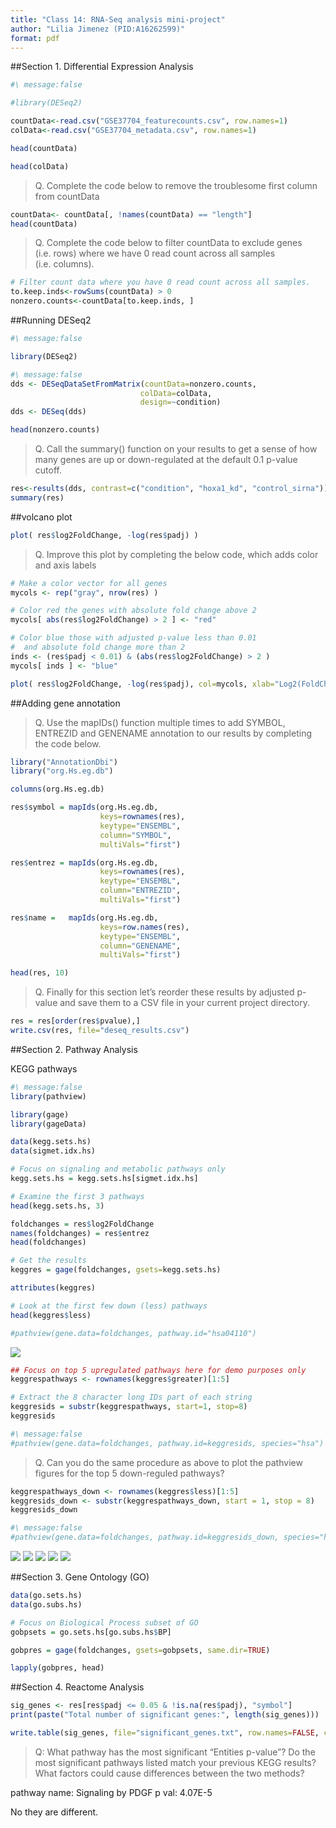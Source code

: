 ```yaml
---
title: "Class 14: RNA-Seq analysis mini-project"
author: "Lilia Jimenez (PID:A16262599)"
format: pdf
---
```


##Section 1. Differential Expression Analysis

```r
#\ message:false

#library(DESeq2)
```

```r
countData<-read.csv("GSE37704_featurecounts.csv", row.names=1)
colData<-read.csv("GSE37704_metadata.csv", row.names=1)
```

```r
head(countData)
```
```r
head(colData)
```

>Q. Complete the code below to remove the troublesome first column from countData

```r
countData<- countData[, !names(countData) == "length"]
head(countData)
```

>Q. Complete the code below to filter countData to exclude genes (i.e. rows) where we have 0 read count across all samples (i.e. columns).

```r
# Filter count data where you have 0 read count across all samples.
to.keep.inds<-rowSums(countData) > 0
nonzero.counts<-countData[to.keep.inds, ]
```

##Running DESeq2
```r
#\ message:false

library(DESeq2)
```


```r
#\ message:false
dds <- DESeqDataSetFromMatrix(countData=nonzero.counts,
                             colData=colData,
                             design=~condition)
dds <- DESeq(dds)

```

```r
head(nonzero.counts)
```


>Q. Call the summary() function on your results to get a sense of how many genes are up or down-regulated at the default 0.1 p-value cutoff.

```r
res<-results(dds, contrast=c("condition", "hoxa1_kd", "control_sirna"))
summary(res)
```

##volcano plot

```r
plot( res$log2FoldChange, -log(res$padj) )
```
>Q. Improve this plot by completing the below code, which adds color and axis labels

```r
# Make a color vector for all genes
mycols <- rep("gray", nrow(res) )

# Color red the genes with absolute fold change above 2
mycols[ abs(res$log2FoldChange) > 2 ] <- "red"

# Color blue those with adjusted p-value less than 0.01
#  and absolute fold change more than 2
inds <- (res$padj < 0.01) & (abs(res$log2FoldChange) > 2 )
mycols[ inds ] <- "blue"

plot( res$log2FoldChange, -log(res$padj), col=mycols, xlab="Log2(FoldChange)", ylab="-Log(P-value)" )
```
##Adding gene annotation

>Q. Use the mapIDs() function multiple times to add SYMBOL, ENTREZID and GENENAME annotation to our results by completing the code below.

```r
library("AnnotationDbi")
library("org.Hs.eg.db")

columns(org.Hs.eg.db)

res$symbol = mapIds(org.Hs.eg.db,
                    keys=rownames(res), 
                    keytype="ENSEMBL",
                    column="SYMBOL",
                    multiVals="first")

res$entrez = mapIds(org.Hs.eg.db,
                    keys=rownames(res),
                    keytype="ENSEMBL",
                    column="ENTREZID",
                    multiVals="first")

res$name =   mapIds(org.Hs.eg.db,
                    keys=row.names(res),
                    keytype="ENSEMBL",
                    column="GENENAME",
                    multiVals="first")

head(res, 10)
```
>Q. Finally for this section let's reorder these results by adjusted p-value and save them to a CSV file in your current project directory.

```r
res = res[order(res$pvalue),]
write.csv(res, file="deseq_results.csv")
```

##Section 2. Pathway Analysis

KEGG pathways

```r
#\ message:false
library(pathview)
```

```r
library(gage)
library(gageData)

data(kegg.sets.hs)
data(sigmet.idx.hs)

# Focus on signaling and metabolic pathways only
kegg.sets.hs = kegg.sets.hs[sigmet.idx.hs]

# Examine the first 3 pathways
head(kegg.sets.hs, 3)
```

```r
foldchanges = res$log2FoldChange
names(foldchanges) = res$entrez
head(foldchanges)
```
```r
# Get the results
keggres = gage(foldchanges, gsets=kegg.sets.hs)
```

```r
attributes(keggres)
```

```r
# Look at the first few down (less) pathways
head(keggres$less)
```

```r
#pathview(gene.data=foldchanges, pathway.id="hsa04110")
```
![](hsa04110.pathview.png)



```r
## Focus on top 5 upregulated pathways here for demo purposes only
keggrespathways <- rownames(keggres$greater)[1:5]

# Extract the 8 character long IDs part of each string
keggresids = substr(keggrespathways, start=1, stop=8)
keggresids
```

```r
#\ message:false
#pathview(gene.data=foldchanges, pathway.id=keggresids, species="hsa")
```

>Q. Can you do the same procedure as above to plot the pathview figures for the top 5 down-reguled pathways?

```r
keggrespathways_down <- rownames(keggres$less)[1:5]
keggresids_down <- substr(keggrespathways_down, start = 1, stop = 8)
keggresids_down
```

```r
#\ message:false
#pathview(gene.data=foldchanges, pathway.id=keggresids_down, species="hsa")
```
![](hsa04672.pathview.png)
![](hsa04340.pathview.png)
![](hsa04916.pathview.png)
![](hsa04612.pathview.png)
![](hsa04972.pathview.png)

##Section 3. Gene Ontology (GO)

```r
data(go.sets.hs)
data(go.subs.hs)

# Focus on Biological Process subset of GO
gobpsets = go.sets.hs[go.subs.hs$BP]

gobpres = gage(foldchanges, gsets=gobpsets, same.dir=TRUE)

lapply(gobpres, head)
```

##Section 4. Reactome Analysis
```r
sig_genes <- res[res$padj <= 0.05 & !is.na(res$padj), "symbol"]
print(paste("Total number of significant genes:", length(sig_genes)))
```

```r
write.table(sig_genes, file="significant_genes.txt", row.names=FALSE, col.names=FALSE, quote=FALSE)
```

>Q: What pathway has the most significant “Entities p-value”? Do the most significant pathways listed match your previous KEGG results? What factors could cause differences between the two methods?

pathway name: Signaling by PDGF 
p val: 4.07E-5

No they are different. 










